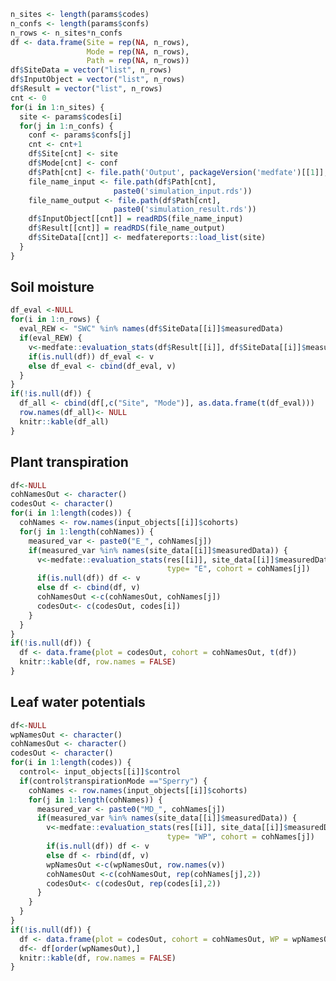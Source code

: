 
```r
n_sites <- length(params$codes)
n_confs <- length(params$confs)
n_rows <- n_sites*n_confs
df <- data.frame(Site = rep(NA, n_rows), 
                 Mode = rep(NA, n_rows),
                 Path = rep(NA, n_rows))
df$SiteData = vector("list", n_rows)
df$InputObject = vector("list", n_rows)
df$Result = vector("list", n_rows)
cnt <- 0
for(i in 1:n_sites) {
  site <- params$codes[i]
  for(j in 1:n_confs) {
    conf <- params$confs[j]
    cnt <- cnt+1
    df$Site[cnt] <- site
    df$Mode[cnt] <- conf
    df$Path[cnt] <- file.path('Output', packageVersion('medfate')[[1]], params$model, conf, site)
    file_name_input <- file.path(df$Path[cnt],
                       paste0('simulation_input.rds'))
    file_name_output <- file.path(df$Path[cnt],
                       paste0('simulation_result.rds'))
    df$InputObject[[cnt]] = readRDS(file_name_input)
    df$Result[[cnt]] = readRDS(file_name_output)
    df$SiteData[[cnt]] <- medfatereports::load_list(site)
  }
}
```

## Soil moisture
```r
df_eval <-NULL
for(i in 1:n_rows) {
  eval_REW <- "SWC" %in% names(df$SiteData[[i]]$measuredData)
  if(eval_REW) {
    v<-medfate::evaluation_stats(df$Result[[i]], df$SiteData[[i]]$measuredData, type= "REW")
    if(is.null(df)) df_eval <- v
    else df_eval <- cbind(df_eval, v)
  }
}
if(!is.null(df)) {
  df_all <- cbind(df[,c("Site", "Mode")], as.data.frame(t(df_eval)))
  row.names(df_all)<- NULL
  knitr::kable(df_all)
}
```


## Plant transpiration

```r
df<-NULL
cohNamesOut <- character()
codesOut <- character()
for(i in 1:length(codes)) {
  cohNames <- row.names(input_objects[[i]]$cohorts)
  for(j in 1:length(cohNames)) {
    measured_var <- paste0("E_", cohNames[j])
    if(measured_var %in% names(site_data[[i]]$measuredData)) {
      v<-medfate::evaluation_stats(res[[i]], site_data[[i]]$measuredData,
                                   type= "E", cohort = cohNames[j])
      if(is.null(df)) df <- v
      else df <- cbind(df, v)
      cohNamesOut <-c(cohNamesOut, cohNames[j])
      codesOut<- c(codesOut, codes[i])
    }
  }
}
if(!is.null(df)) {
  df <- data.frame(plot = codesOut, cohort = cohNamesOut, t(df))
  knitr::kable(df, row.names = FALSE)
}
```

## Leaf water potentials

```r
df<-NULL
wpNamesOut <- character()
cohNamesOut <- character()
codesOut <- character()
for(i in 1:length(codes)) {
  control<- input_objects[[i]]$control
  if(control$transpirationMode =="Sperry") {
    cohNames <- row.names(input_objects[[i]]$cohorts)
    for(j in 1:length(cohNames)) {
      measured_var <- paste0("MD_", cohNames[j])
      if(measured_var %in% names(site_data[[i]]$measuredData)) {
        v<-medfate::evaluation_stats(res[[i]], site_data[[i]]$measuredData,
                                   type= "WP", cohort = cohNames[j])
        if(is.null(df)) df <- v
        else df <- rbind(df, v)
        wpNamesOut <-c(wpNamesOut, row.names(v))
        cohNamesOut <-c(cohNamesOut, rep(cohNames[j],2))
        codesOut<- c(codesOut, rep(codes[i],2))
      }
    }
  }
}
if(!is.null(df)) {
  df <- data.frame(plot = codesOut, cohort = cohNamesOut, WP = wpNamesOut, df)
  df<- df[order(wpNamesOut),]
  knitr::kable(df, row.names = FALSE)
}
```
